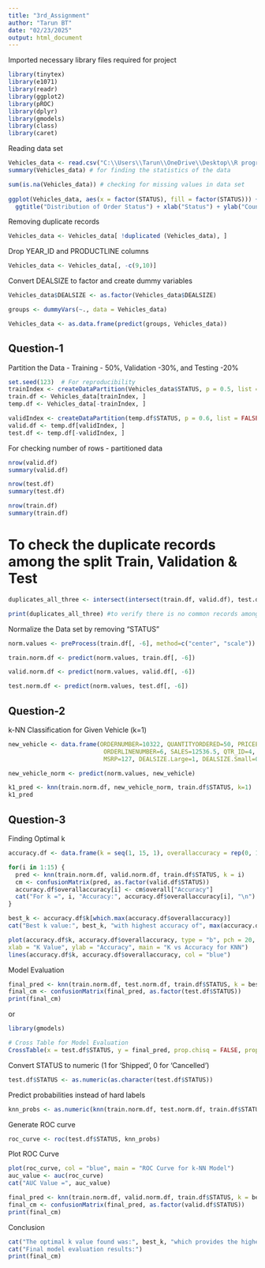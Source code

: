 ```yaml
---
title: "3rd_Assignment"
author: "Tarun BT"
date: "02/23/2025"
output: html_document
---
```


Imported necessary library files required for project 
```r
library(tinytex)
library(e1071)
library(readr)
library(ggplot2)
library(pROC)
library(dplyr)
library(gmodels)
library(class)
library(caret)
```

Reading data set
```r
Vehicles_data <- read.csv("C:\\Users\\Tarun\\OneDrive\\Desktop\\R program\\3rdd_Assignment\\Vehicles_Sales.csv")
summary(Vehicles_data) # for finding the statistics of the data 
```


```r
sum(is.na(Vehicles_data)) # checking for missing values in data set
  
ggplot(Vehicles_data, aes(x = factor(STATUS), fill = factor(STATUS))) + geom_bar() + scale_fill_manual(values = c("red", "blue")) + 
  ggtitle("Distribution of Order Status") + xlab("Status") + ylab("Count") # just to the check the distribution of order STATUS(0 - Cancelled , 1 - Shipped) of the data set before applying algo  
```

Removing duplicate records
```r
Vehicles_data <- Vehicles_data[ !duplicated (Vehicles_data), ]
```

Drop YEAR_ID and PRODUCTLINE columns
```r
Vehicles_data <- Vehicles_data[, -c(9,10)] 
```

Convert DEALSIZE to factor and create dummy variables
```r
Vehicles_data$DEALSIZE <- as.factor(Vehicles_data$DEALSIZE) 
```
```r
groups <- dummyVars(~., data = Vehicles_data)
```
```r
Vehicles_data <- as.data.frame(predict(groups, Vehicles_data))
```

## Question-1
Partition the Data - Training - 50%, Validation -30%, and Testing -20%
```r
set.seed(123)  # For reproducibility
trainIndex <- createDataPartition(Vehicles_data$STATUS, p = 0.5, list = FALSE)
train.df <- Vehicles_data[trainIndex, ]
temp.df <- Vehicles_data[-trainIndex, ]

validIndex <- createDataPartition(temp.df$STATUS, p = 0.6, list = FALSE)
valid.df <- temp.df[validIndex, ]
test.df <- temp.df[-validIndex, ]
```

For checking number of rows - partitioned data
```r
nrow(valid.df)
summary(valid.df)
```
```r
nrow(test.df)
summary(test.df)
```
```r
nrow(train.df)
summary(train.df)
```
# To check the duplicate records among the split Train, Validation & Test
```r
duplicates_all_three <- intersect(intersect(train.df, valid.df), test.df)

print(duplicates_all_three) #to verify there is no common records among the split.
```


Normalize the Data set by removing "STATUS"
```r
norm.values <- preProcess(train.df[, -6], method=c("center", "scale"))
```
```r
train.norm.df <- predict(norm.values, train.df[, -6])
```
```r
valid.norm.df <- predict(norm.values, valid.df[, -6])
```
```r
test.norm.df <- predict(norm.values, test.df[, -6])
```

## Question-2
k-NN Classification for Given Vehicle (k=1)
```r
new_vehicle <- data.frame(ORDERNUMBER=10322, QUANTITYORDERED=50, PRICEEACH=100,
                           ORDERLINENUMBER=6, SALES=12536.5, QTR_ID=4, MONTH_ID=11,
                           MSRP=127, DEALSIZE.Large=1, DEALSIZE.Small=0, DEALSIZE.Medium=0)
```
```r
new_vehicle_norm <- predict(norm.values, new_vehicle)
```
```r
k1_pred <- knn(train.norm.df, new_vehicle_norm, train.df$STATUS, k=1)
k1_pred
```

## Question-3
Finding Optimal k
```r
accuracy.df <- data.frame(k = seq(1, 15, 1), overallaccuracy = rep(0, 15))

for(i in 1:15) {
  pred <- knn(train.norm.df, valid.norm.df, train.df$STATUS, k = i)
  cm <- confusionMatrix(pred, as.factor(valid.df$STATUS))
  accuracy.df$overallaccuracy[i] <- cm$overall["Accuracy"]
  cat("For k =", i, "Accuracy:", accuracy.df$overallaccuracy[i], "\n")
}

best_k <- accuracy.df$k[which.max(accuracy.df$overallaccuracy)]
cat("Best k value:", best_k, "with highest accuracy of", max(accuracy.df$overallaccuracy), " ")

```
```r
plot(accuracy.df$k, accuracy.df$overallaccuracy, type = "b", pch = 20, col = "red",
xlab = "K Value", ylab = "Accuracy", main = "K vs Accuracy for KNN")
lines(accuracy.df$k, accuracy.df$overallaccuracy, col = "blue")
```

Model Evaluation
```r
final_pred <- knn(train.norm.df, test.norm.df, train.df$STATUS, k = best_k)
final_cm <- confusionMatrix(final_pred, as.factor(test.df$STATUS))
print(final_cm)
```
or 
```r
library(gmodels)

# Cross Table for Model Evaluation
CrossTable(x = test.df$STATUS, y = final_pred, prop.chisq = FALSE, prop.t = FALSE, prop.r = FALSE)
```

Convert STATUS to numeric (1 for 'Shipped', 0 for 'Cancelled')
```r
test.df$STATUS <- as.numeric(as.character(test.df$STATUS))
```

Predict probabilities instead of hard labels
```r
knn_probs <- as.numeric(knn(train.norm.df, test.norm.df, train.df$STATUS, k = best_k, prob = TRUE))
```

Generate ROC curve
```r
roc_curve <- roc(test.df$STATUS, knn_probs)
```

Plot ROC Curve
```r
plot(roc_curve, col = "blue", main = "ROC Curve for k-NN Model")
auc_value <- auc(roc_curve)
cat("AUC Value =", auc_value)
```

```r
final_pred <- knn(train.norm.df, valid.norm.df, train.df$STATUS, k = best_k)
final_cm <- confusionMatrix(final_pred, as.factor(valid.df$STATUS))
print(final_cm)
```

Conclusion
```r
cat("The optimal k value found was:", best_k, "which provides the highest validation accuracy.")
cat("Final model evaluation results:")
print(final_cm)
```